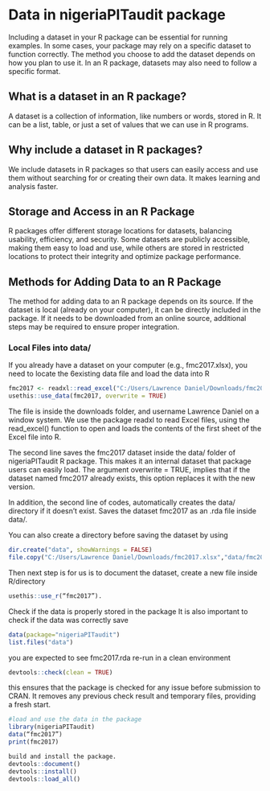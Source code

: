 # Data in nigeriaPITaudit package

Including a dataset in your R package can be essential for running examples. In some cases, your package may rely on a specific dataset to function correctly. The method you choose to add the dataset depends on how you plan to use it. In an R package, datasets may also need to follow a specific format.

## What is a dataset in an R package?
A dataset is a collection of information, like numbers or words, stored in R. It can be a list, table, or just a set of values that we can use in R programs.

## Why include a dataset in R packages?
We include datasets in R packages so that users can easily access and use them without searching for or creating their own data. It makes learning and analysis faster.

## Storage and Access in an R Package
R packages offer different storage locations for datasets, balancing usability, efficiency, and security. Some datasets are publicly accessible, making them easy to load and use, while others are stored in restricted locations to protect their integrity and optimize package performance.


## Methods for Adding Data to an R Package
The method for adding data to an R package depends on its source. If the dataset is local (already on your computer), it can be directly included in the package. If it needs to be downloaded from an online source, additional steps may be required to ensure proper integration.

### Local Files into data/
If you already have a dataset on your computer (e.g., fmc2017.xlsx), you need to locate the 6existing data file and load the data into R

```r
fmc2017 <- readxl::read_excel("C:/Users/Lawrence Daniel/Downloads/fmc2017.xlsx", sheet = 1)
usethis::use_data(fmc2017, overwrite = TRUE)
```
The file is inside the downloads folder, and username Lawrence Daniel on a window system. We use the package readxl to read Excel files, using the read_excel() function to open and loads the contents of the first sheet of the Excel file into R.

The second line saves the fmc2017 dataset inside the data/ folder of nigeriaPITaudit R package. This makes it an internal dataset that package users can easily load.  The argument overwrite = TRUE, implies that if the dataset named fmc2017 already exists, this option replaces it with the new version.

In addition, the second line of codes, automatically creates the data/ directory if it doesn’t exist. Saves the dataset fmc2017 as an .rda file inside data/.  

You can also create a directory before saving the dataset by using 

```r
dir.create("data", showWarnings = FALSE)
file.copy("C:/Users/Lawrence Daniel/Downloads/fmc2017.xlsx","data/fmc2017.xlsx", overwrite = TRUE)
```
Then next step is for us is to document the dataset, create a new file inside R/directory 


```r
usethis::use_r(“fmc2017”).
```

Check if the data is properly stored in the package 
It is also important to check if the data was correctly save

```r
data(package="nigeriaPITaudit")
list.files("data")
```

you are expected to see fmc2017.rda 
re-run in a clean environment 

```r
devtools::check(clean = TRUE)
```

this ensures that the package is checked for any issue before submission to CRAN. It removes any previous check result and temporary files, providing a fresh start. 

```r
#load and use the data in the package
library(nigeriaPITaudit)
data(“fmc2017”)
print(fmc2017)
```

```r
build and install the package.
devtools::document()
devtools::install()
devtools::load_all()
```

